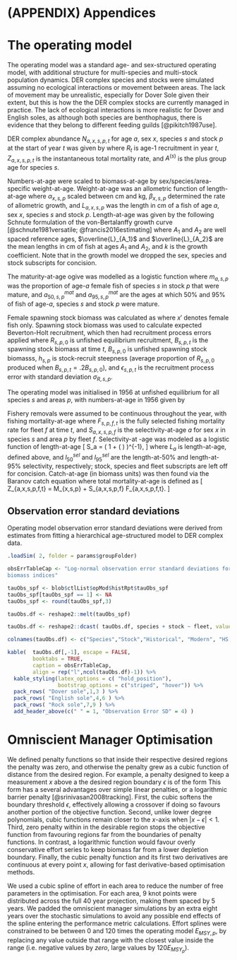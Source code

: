 \clearpage
\setcounter{table}{0}
\setcounter{figure}{0}

# (APPENDIX) Appendices {-}

# The operating model

The operating model was a standard age- and sex-structured 
operating model, with additional structure for multi-species 
and multi-stock population dynamics. DER complex species and 
stocks were simulated assuming no ecological interactions or 
movement between areas. The lack of movement may be unrealistic, 
especially for Dover Sole given their extent, but this is how 
the the DER complex stocks are currently managed in practice. 
The lack of ecological interactions is more realistic for Dover 
and English soles, as although both species are benthophagus, 
there is evidence that they belong to different feeding guilds
[@pikitch1987use].

DER complex abundance $N_{a,x,s,p,t}$ for age $a$, sex $x$, 
species $s$ and stock $p$ at the start of year $t$ was
given by 
\begin{equation*}
N_{a,x,s,p,t} = \left \{ \begin{array} {ll}
                          0.5 R_{s,p,t}  & a = 1, \\
                          N_{a-1,x,s,p,t-1} \cdot e^{-Z_{a-1,x,s,p,t-1}} & 1 < a < A, \\
                          N_{a-1,x,s,p,t-1} \cdot e^{-Z_{a-1,x,s,p,t-1}} + N_{a,x,s,p,t-1}\cdot e^{-Z_{a,x,s,p,t-1}} & a = A^{(s)},
                          \end{array}
                \right.
\end{equation*}
where $R_t$ is age-1 recruitment in year $t$, $Z_{a,x,s,p,t}$
is the instantaneous total mortality rate, and $A^{(s)}$ is the plus
group age for species $s$.

Numbers-at-age were scaled to biomass-at-age by sex/species/area-
specific weight-at-age. Weight-at-age was an allometric function
of length-at-age
\begin{equation*}
w_{a,x,s,p} = \alpha_{x,s,p} \cdot L_{a,x,s,p}^{\beta_{x,s,p}}
\end{equation*}
where $\alpha_{x,s,p}$ scaled between cm and kg, $\beta_{x,s,p}$
determined the rate of allometric growth, and $L_{a,x,s,p}$ was
the length in cm of a fish of age $a$, sex $x$, species $s$ and 
stock $p$. Length-at-age was given by the following Schnute 
formulation of the von-Bertalanffy growth curve [@schnute1981versatile; 
@francis2016estimating] 
\begin{equation*}
L_{a} = \overline{L}_{A_1} - (\overline{L}_{A_2} - \overline{L}_{A_1}) \cdot 
            \left( \frac{e^{-k A_1} - e^{-k a} )} {e^{-k A_1} - e^{-k A_2} } \right) 
\end{equation*}
where $A_1$ and $A_2$ are well spaced reference ages, 
$\overline{L}_{A_1}$ and $\overline{L}_{A_2}$ are the mean lengths
in cm of fish at ages $A_1$ and $A_2$, and $k$ is the 
growth coefficient. Note that in the growth model we dropped the sex, 
species and stock subscripts for concision.

The maturity-at-age ogive was modelled as a logistic function
\begin{equation*}
m_{a,s,p} = \left( 1 + e^{-\frac{\ln 19 (a - a_{50,s,p}^{mat})}{a_{95,s,p}^{mat} - a_{50,x,s,p}^{mat}}}\right)^{-1},
\end{equation*}
where $m_{a,s,p}$ was the proportion of age-$a$ female fish 
of species $s$ in stock $p$ that were mature, and $a_{50,s,p}^{mat}$ 
and $a_{95,s,p}^{mat}$ are the ages at which 50\% and 95\% of fish 
of age-$a$, species $s$ and stock $p$ were mature.

Female spawning stock biomass was calculated as
\begin{equation*}
B_{s,p,t} = \sum_{a} N_{a,x',s,p,t} m_{a,s,p} w_{a,x',s,p},
\end{equation*}
where $x'$ denotes female fish only. Spawning stock biomass
was used to calculate expected Beverton-Holt recruitment, which
then had recruitment process errors applied
\begin{equation*}
R_{s,p,t+1} = \frac{R_{s,p,0} \cdot 4h_{s,p} \cdot B_{s,p,t} }
                    { B_{s,p,0} \cdot (1 - h_{s,p} ) + (5h_{s,p} - 1) \cdot B_{s,p,t}  }
                    \cdot e^{\epsilon_{s,p,t+1} - 0.5\sigma_{R,s,p}^2},
\end{equation*}
where $R_{s,p,0}$ is unfished equilibrium recruitment, $B_{s,p,t}$
is the spawning stock biomass at time $t$, $B_{s,p,0}$ is unfished spawning
stock biomasss, $h_{s,p}$ is stock-recruit steepness (average proportion
of $R_{s,p,0}$ produced when $B_{s,p,t} = .2B_{s,p,0}$), and
$\epsilon_{s,p,t}$ is the recruitment process error with standard 
deviation $\sigma_{R,s,p}$.

The operating model was initialised in 1956 at unfished equilibrium
for all species $s$ and areas $p$, with numbers-at-age in 1956
given by
\begin{equation*}
N_{a,x,s,p,1956} = \left \{ \begin{array} {ll}
                          0.5 R_{s,p,0}  & a = 1, \\
                          N_{a-1,x,s,p,1956} \cdot e^{-M_{x,s,p}} & 1 < a < A, \\
                          N_{a-1,x,s,p,1956} \cdot \frac{e^{-M_{x,s,p}}}{1 - e^{-M_{x,s,p}}} & a = A^{(s)},
                          \end{array}
                \right.
\end{equation*}

Fishery removals were assumed to be continuous throughout the year, 
with fishing mortality-at-age
\begin{equation*}
F_{a,x,s,p,f,t} = S_{a,x,s,p,f} \cdot F_{s,p,f,t},
\end{equation*}
where $F_{s,p,f,t}$ is the fully selected fishing mortality rate for
fleet $f$ at time $t$, and $S_{a,x,s,p,f}$ is the selectivity-at-age
$a$ for sex $x$ in species $s$ and area $p$ by fleet $f$. Selectivity-at
-age was modeled as a logistic function of length-at-age
\[
S_a = \left( 1 + \exp \left( \frac{-\ln 19 (L_a - l^{sel}_{50})}{l^{sel}_{95} - l^{sel}_{50}}  \right)   \right)^{-1},
\]
where $L_a$ is length-at-age, defined above, and $l^{sel}_{50}$
and $l^{sel}_{95}$ are the length-at-50\% and length-at-95\% selectivity,
respectively; stock, species and fleet subscripts are left off for concision.
Catch-at-age (in biomass units) was then found via the Baranov catch 
equation
\begin{equation*}
C_{a,x,s,p,f,t} = (1 - e^{-Z_{a,x,s,p,f,t}}) \cdot N_{a,x,s,p,t} w_{a,x,s,p} \frac{F_{a,x,s,p,f,t}}{Z_{a,x,s,p,f,t}},
\end{equation*}
where total mortality-at-age is defined as
\[
Z_{a,x,s,p,f,t} = M_{x,s,p} + S_{a,x,s,p,f} \cdot F_{a,x,s,p,f,t}.
\]

## Observation error standard deviations

Operating model observation error standard deviations were derived
from estimates from fitting a hierarchical age-structured model to 
DER complex data.


```r
.loadSim( 2, folder = params$groupFolder)

obsErrTableCap <- "Log-normal observation error standard deviations for all DER complex
biomass indices"

```

```r
tauObs_spf <- blob$ctlList$opMod$histRpt$tauObs_spf
tauObs_spf[tauObs_spf == 1] <- NA
tauObs_spf <- round(tauObs_spf,3)

tauObs.df <- reshape2::melt(tauObs_spf)

tauObs.df <- reshape2::dcast( tauObs.df, species + stock ~ fleet, value.var = "value")

colnames(tauObs.df) <- c("Species","Stock","Historical", "Modern", "HS Ass.", "Syn")

kable(  tauObs.df[,-1], escape = FALSE,
        booktabs = TRUE,
        caption = obsErrTableCap,
        align = rep("l",ncol(tauObs.df)-1)) %>%
  kable_styling(latex_options = c( "hold_position"),
                bootstrap_options = c("striped", "hover")) %>%
  pack_rows( "Dover sole",1,3 ) %>%
  pack_rows( "English sole",4,6 ) %>%
  pack_rows( "Rock sole",7,9 ) %>%
  add_header_above(c(" " = 1, "Observation Error SD" = 4) )

```

\clearpage
# Omniscient Manager Optimisation

We defined penalty functions so that inside their respective 
desired regions the penalty was zero, and otherwise the penalty grew 
as a cubic function of distance from the desired region. For example, 
a penalty designed to keep a measurement $x$ above a the desired 
region boundary $\epsilon$ is of the form
\begin{equation}
\mathcal{P}(x , \epsilon) = \left\{
  \begin{array}{ll}
    0 & x \geq \epsilon, \\
    |x - \epsilon|^3 & x < epsilon. \\
  \end{array} \right. 
\end{equation}
This form has a several advantages over simple linear penalties, 
or a logarithmic barrier penalty [@srinivasan2008tracking]. First, 
the cubic softens the boundary threshold $\epsilon$, effectively
allowing a crossover if doing so favours another portion of the 
objective function. Second, unlike lower degree polynomials, cubic
functions remain closer to the $x$-axis when $|x-\epsilon| < 1$. 
Third, zero penalty within in the desirable region stops
the objective function from favouring regions far from the boundaries 
of penalty functions. In contrast, a logarithmic function would 
favour overly conservative effort series to keep biomass far from 
a lower depletion boundary. Finally, the cubic penalty function and its 
first two derivatives are continuous at every point $x$, allowing for
fast derivative-based optimisation methods.

We used a cubic spline of effort in each area to reduce
the number of free parameters in the optimisation. For each
area, 9 knot points were distributed across the full 40 year
projection, making them spaced by 5 years. We padded
the omniscient manager simulations by an extra eight
years over the stochastic simulations to avoid any
possible end effects of the spline entering the 
performance metric calculations. Effort splines
were constrained to be between 0 and 120 times the
operating model $E_{MSY,p}$, by replacing any value 
outside that range with the closest
value inside the range (i.e. negative values by *zero*,
large values by $120 E_{MSY_p}$).

\clearpage

